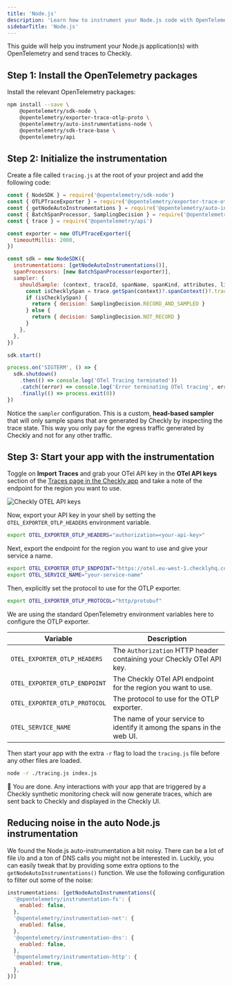 ```yaml
---
title: 'Node.js'
description: 'Learn how to instrument your Node.js code with OpenTelemetry.'
sidebarTitle: 'Node.js'
---
```



This guide will help you instrument your Node.js application(s) with OpenTelemetry and send traces to Checkly.
## Step 1: Install the OpenTelemetry packages

Install the relevant OpenTelemetry packages:

```bash Terminal
npm install --save \
    @opentelemetry/sdk-node \
    @opentelemetry/exporter-trace-otlp-proto \
    @opentelemetry/auto-instrumentations-node \
    @opentelemetry/sdk-trace-base \
    @opentelemetry/api
```

## Step 2: Initialize the instrumentation

Create a file called `tracing.js` at the root of your project and add the following code:

```javascript tracing.js
const { NodeSDK } = require('@opentelemetry/sdk-node')
const { OTLPTraceExporter } = require('@opentelemetry/exporter-trace-otlp-proto')
const { getNodeAutoInstrumentations } = require('@opentelemetry/auto-instrumentations-node')
const { BatchSpanProcessor, SamplingDecision } = require('@opentelemetry/sdk-trace-base')
const { trace } = require('@opentelemetry/api')

const exporter = new OTLPTraceExporter({
  timeoutMillis: 2000,
})

const sdk = new NodeSDK({
  instrumentations: [getNodeAutoInstrumentations()],
  spanProcessors: [new BatchSpanProcessor(exporter)],
  sampler: {
    shouldSample: (context, traceId, spanName, spanKind, attributes, links) => {
      const isChecklySpan = trace.getSpan(context)?.spanContext()?.traceState?.get('checkly')
      if (isChecklySpan) {
        return { decision: SamplingDecision.RECORD_AND_SAMPLED }
      } else {
        return { decision: SamplingDecision.NOT_RECORD }
      }
    },
  },
})

sdk.start()

process.on('SIGTERM', () => {
  sdk.shutdown()
    .then(() => console.log('OTel Tracing terminated'))
    .catch((error) => console.log('Error terminating OTel tracing', error))
    .finally(() => process.exit(0))
})
```

Notice the `sampler` configuration. This is a custom, **head-based sampler** that will only sample spans that are generated by Checkly by
inspecting the trace state. This way you only pay for the egress traffic generated by Checkly and not for any other traffic.

## Step 3: Start your app with the instrumentation


Toggle on **Import Traces** and grab your OTel API key in the **OTel API keys** section of the [Traces page in the Checkly app](https://app.checklyhq.com/settings/account/traces) and take a note of the endpoint for the region you want to use.

![Checkly OTEL API keys](/images/docs/images/otel/traces_import_api_keys.png)

Now, export your API key in your shell by setting the `OTEL_EXPORTER_OTLP_HEADERS` environment variable.

```bash Terminal
export OTEL_EXPORTER_OTLP_HEADERS="authorization=<your-api-key>"
```

Next, export the endpoint for the region you want to use and give your service a name.
```bash Terminal
export OTEL_EXPORTER_OTLP_ENDPOINT="https://otel.eu-west-1.checklyhq.com"
export OTEL_SERVICE_NAME="your-service-name"
```

Then, explicitly set the protocol to use for the OTLP exporter.

```bash Terminal
export OTEL_EXPORTER_OTLP_PROTOCOL="http/protobuf"
```

We are using the standard OpenTelemetry environment variables here to configure the OTLP exporter.

| Variable                      | Description                                                            |
|-------------------------------|------------------------------------------------------------------------|
| `OTEL_EXPORTER_OTLP_HEADERS`  | The `Authorization` HTTP header containing your Checkly OTel API key.  |
| `OTEL_EXPORTER_OTLP_ENDPOINT` | The Checkly OTel API endpoint for the region you want to use.          |
| `OTEL_EXPORTER_OTLP_PROTOCOL` | The protocol to use for the OTLP exporter.                             |
| `OTEL_SERVICE_NAME`           | The name of your service to identify it among the spans in the web UI. |

Then start your app with the extra `-r` flag to load the `tracing.js` file before any other files are loaded.

```bash Terminal  
node -r ./tracing.js index.js
```
🎉 You are done. Any interactions with your app that are triggered by a Checkly synthetic monitoring check will now generate 
traces, which are sent back to Checkly and displayed in the Checkly UI.

## Reducing noise in the auto Node.js instrumentation

We found the Node.js auto-instrumentation a bit noisy. There can be a lot of file i/o and a ton of DNS calls you might not 
be interested in. Luckily, you can easily tweak that by providing some extra options to the `getNodeAutoInstrumentations()` function.
We use the following configuration to filter out some of the noise:

```javascript tracing.js  
instrumentations: [getNodeAutoInstrumentations({
  '@opentelemetry/instrumentation-fs': {
    enabled: false,
  },
  '@opentelemetry/instrumentation-net': {
    enabled: false,
  },
  '@opentelemetry/instrumentation-dns': {
    enabled: false,
  },
  '@opentelemetry/instrumentation-http': {
    enabled: true,
  },
})]
```
